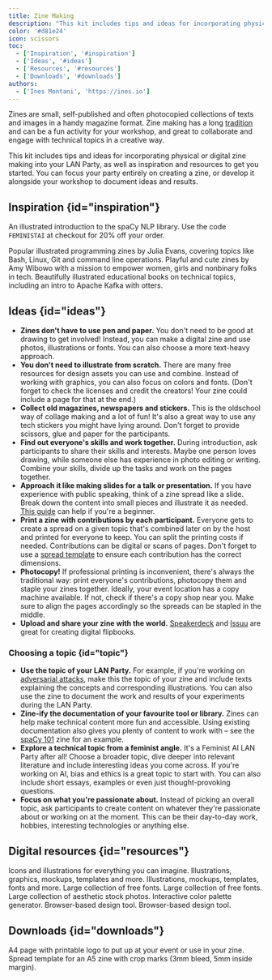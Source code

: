 ```yaml
---
title: Zine Making
description: "This kit includes tips and ideas for incorporating physical or digital zine making into your LAN Party, as well as inspiration and resources to get you started."
color: '#d81e24'
icon: scissors
toc:
  - ['Inspiration', '#inspiration']
  - ['Ideas', '#ideas']
  - ['Resources', '#resources']
  - ['Downloads', '#downloads']
authors:
  - ['Ines Montani', 'https://ines.io']
---
```


Zines are small, self-published and often photocopied collections of texts and images in a handy magazine format. Zine making has a long [tradition](https://en.wikipedia.org/wiki/Zine) and can be a fun activity for your workshop, and great to collaborate and  engage with technical topics in a creative way.

This kit includes tips and ideas for incorporating physical or digital zine making into your LAN Party, as well as inspiration and resources to get you started. You can focus your party entirely on creating a zine, or develop it alongside your workshop to document ideas and results.

## Inspiration {id="inspiration"}

<Grid>
<Card title="spaCy 101 Zine" url="https://explosion.ai/merch" image="/images/zines_spacy101.jpg">

An illustrated introduction to the spaCy NLP library. Use the code `FEMINISTAI` at checkout for 20% off your order.

</Card>

<Card title="WizardZines" url="https://wizardzines.com" image="/images/zines_wizardzines.jpg">Popular illustrated programming zines by Julia Evans, covering topics like Bash, Linux, Git and command line operations.</Card>
<Card title="BubbleSort Zines" url="https://shop.bubblesort.io/collections/zines" image="/images/zines_bubblesort.jpg">Playful and cute zines by Amy Wibowo with a mission to empower women, girls and nonbinary folks in tech.</Card>
<Card title="Round Robin" url="https://roundrobin.pub" image="/images/zines_roundrobin.jpg">Beautifully illustrated educational books on technical topics, including an intro to Apache Kafka with otters.</Card>
</Grid>

## Ideas {id="ideas"}

- **Zines don't have to use pen and paper.** You don't need to be good at drawing to get involved! Instead, you can make a digital zine and use photos, illustrations or fonts. You can also choose a more text-heavy approach.
- **You don't need to illustrate from scratch.** There are many free resources for design assets you can use and combine. Instead of working with graphics, you can also focus on colors and fonts. (Don't forget to check the licenses and credit the creators! Your zine could include a page for that at the end.)
- **Collect old magazines, newspapers and stickers.** This is the oldschool way of collage making and a lot of fun! It's also a great way to use any tech stickers you might have lying around. Don't forget to provide scissors, glue and paper for the participants.
- **Find out everyone's skills and work together.** During introduction, ask participants to share their skills and interests. Maybe one person loves drawing, while someone else has experience in photo editing or writing. Combine your skills, divide up the tasks and work on the pages together.
- **Approach it like making slides for a talk or presentation.** If you have experience with public speaking, think of a zine spread like a slide. Break down the content into small pieces and illustrate it as needed. [This guide](https://ines.io/blog/beginners-guide-beautiful-slides-talks/) can help if you're a beginner.
- **Print a zine with contributions by each participant.** Everyone gets to create a spread on a given topic that's combined later on by the host and printed for everyone to keep. You can split the printing costs if needed. Contributions can be digital or scans of pages. Don't forget to use a [spread template](#downloads) to ensure each contribution has the correct dimensions.
- **Photocopy!** If professional printing is inconvenient, there's always the traditional way: print everyone's contributions, photocopy them and staple your zines together. Ideally, your event location has a copy machine available. If not, check if there's a copy shop near you. Make sure to align the pages accordingly so the spreads can be stapled in the middle.
- **Upload and share your zine with the world.** [Speakerdeck](https://speakerdeck.com) and [Issuu](https://issuu.com) are great for creating digital flipbooks.

### Choosing a topic {id="topic"}

- **Use the topic of your LAN Party.** For example, if you're working on [adversarial attacks](/kits/adversarial-attacks), make this the topic of your zine and include texts explaining the concepts and corresponding illustrations. You can also use the zine to document the work and results of your experiments during the LAN Party.
- **Zine-ify the documentation of your favourite tool or library.** Zines can help make technical content more fun and accessible. Using existing documentation also gives you plenty of content to work with – see the [spaCy 101](https://explosion.ai/merch) zine for an example.
- **Explore a technical topic from a feminist angle.** It's a Feminist AI LAN Party after all! Choose a broader topic, dive deeper into relevant literature and include interesting ideas you come across. If you're working on AI, bias and ethics is a great topic to start with. You can also include short essays, examples or even just thought-provoking questions.
- **Focus on what you're passionate about.** Instead of picking an overall topic, ask participants to create content on whatever they're passionate about or working on at the moment. This can be their day-to-day work, hobbies, interesting technologies or anything else.

## Digital resources {id="resources"}

<Grid columns={3}>
<Card title="The Noun Project" url="https://thenounproject.com">Icons and illustrations for everything you can imagine.</Card>
<Card title="Freepik" url="https://www.freepik.com">Illustrations, graphics, mockups, templates and more.</Card>
<Card title="Creative Market" url="https://www.creativemarket.com">Illustrations, mockups, templates, fonts and more.</Card>
<Card title="Google Fonts" url="https://fonts.google.com">Large collection of free fonts.</Card>
<Card title="Dafont" url="https://dafont.com">Large collection of free fonts.</Card>
<Card title="Unsplash" url="https://unsplash.com">Large collection of aesthetic stock photos.</Card>
<Card title="Coolors" url="https://coolors.co">Interactive color palette generator.</Card>
<Card title="Figma" url="https://www.figma.com">Browser-based design tool.</Card>
<Card title="Canva" url="https://www.canva.com">Browser-based design tool.</Card>
</Grid>

## Downloads {id="downloads"}

<Grid>
<Card title="Feminist AI LAN Party logo (PDF)" url="/templates/logo.pdf" image="/templates/logo.jpg" icon="page">A4 page with printable logo to put up at your event or use in your zine.</Card>
<Card title="A5 Spread Template (PDF)" url="/templates/zine_a5-spread-template.pdf" image="/templates/zine_a5-spread-template.jpg" icon="page">Spread template for an A5 zine with crop marks (3mm bleed, 5mm inside margin).</Card>
</Grid>

